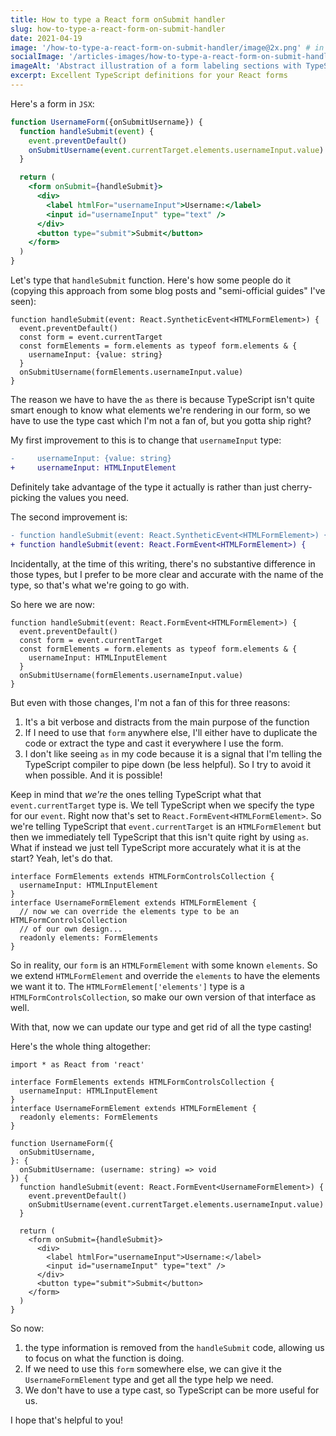 ```yaml
---
title: How to type a React form onSubmit handler
slug: how-to-type-a-react-form-on-submit-handler
date: 2021-04-19
image: '/how-to-type-a-react-form-on-submit-handler/image@2x.png' # in static folder
socialImage: '/articles-images/how-to-type-a-react-form-on-submit-handler/card@2x.png'
imageAlt: 'Abstract illustration of a form labeling sections with TypeScript and React types'
excerpt: Excellent TypeScript definitions for your React forms
---
```


Here's a form in `JSX`:

```jsx
function UsernameForm({onSubmitUsername}) {
  function handleSubmit(event) {
    event.preventDefault()
    onSubmitUsername(event.currentTarget.elements.usernameInput.value)
  }

  return (
    <form onSubmit={handleSubmit}>
      <div>
        <label htmlFor="usernameInput">Username:</label>
        <input id="usernameInput" type="text" />
      </div>
      <button type="submit">Submit</button>
    </form>
  )
}
```

Let's type that `handleSubmit` function. Here's how some people do it (copying
this approach from some blog posts and "semi-official guides" I've seen):

```tsx
function handleSubmit(event: React.SyntheticEvent<HTMLFormElement>) {
  event.preventDefault()
  const form = event.currentTarget
  const formElements = form.elements as typeof form.elements & {
    usernameInput: {value: string}
  }
  onSubmitUsername(formElements.usernameInput.value)
}
```

The reason we have to have the `as` there is because TypeScript isn't quite
smart enough to know what elements we're rendering in our form, so we have to
use the type cast which I'm not a fan of, but you gotta ship right?

My first improvement to this is to change that `usernameInput` type:

```diff
-     usernameInput: {value: string}
+     usernameInput: HTMLInputElement
```

Definitely take advantage of the type it actually is rather than just
cherry-picking the values you need.

The second improvement is:

```diff
- function handleSubmit(event: React.SyntheticEvent<HTMLFormElement>) {
+ function handleSubmit(event: React.FormEvent<HTMLFormElement>) {
```

Incidentally, at the time of this writing, there's no substantive difference in
those types, but I prefer to be more clear and accurate with the name of the
type, so that's what we're going to go with.

So here we are now:

```tsx
function handleSubmit(event: React.FormEvent<HTMLFormElement>) {
  event.preventDefault()
  const form = event.currentTarget
  const formElements = form.elements as typeof form.elements & {
    usernameInput: HTMLInputElement
  }
  onSubmitUsername(formElements.usernameInput.value)
}
```

But even with those changes, I'm not a fan of this for three reasons:

1. It's a bit verbose and distracts from the main purpose of the function
2. If I need to use that `form` anywhere else, I'll either have to duplicate the
   code or extract the type and cast it everywhere I use the form.
3. I don't like seeing `as` in my code because it is a signal that I'm telling
   the TypeScript compiler to pipe down (be less helpful). So I try to avoid it
   when possible. And it is possible!

Keep in mind that _we're_ the ones telling TypeScript what that
`event.currentTarget` type is. We tell TypeScript when we specify the type for
our `event`. Right now that's set to `React.FormEvent<HTMLFormElement>`. So
we're telling TypeScript that `event.currentTarget` is an `HTMLFormElement` but
then we immediately tell TypeScript that this isn't quite right by using `as`.
What if instead we just tell TypeScript more accurately what it is at the start?
Yeah, let's do that.

```tsx
interface FormElements extends HTMLFormControlsCollection {
  usernameInput: HTMLInputElement
}
interface UsernameFormElement extends HTMLFormElement {
  // now we can override the elements type to be an HTMLFormControlsCollection
  // of our own design...
  readonly elements: FormElements
}
```

So in reality, our `form` is an `HTMLFormElement` with some known `elements`. So
we extend `HTMLFormElement` and override the `elements` to have the elements we
want it to. The `HTMLFormElement['elements']` type is a
`HTMLFormControlsCollection`, so make our own version of that interface as well.

With that, now we can update our type and get rid of all the type casting!

Here's the whole thing altogether:

```tsx
import * as React from 'react'

interface FormElements extends HTMLFormControlsCollection {
  usernameInput: HTMLInputElement
}
interface UsernameFormElement extends HTMLFormElement {
  readonly elements: FormElements
}

function UsernameForm({
  onSubmitUsername,
}: {
  onSubmitUsername: (username: string) => void
}) {
  function handleSubmit(event: React.FormEvent<UsernameFormElement>) {
    event.preventDefault()
    onSubmitUsername(event.currentTarget.elements.usernameInput.value)
  }

  return (
    <form onSubmit={handleSubmit}>
      <div>
        <label htmlFor="usernameInput">Username:</label>
        <input id="usernameInput" type="text" />
      </div>
      <button type="submit">Submit</button>
    </form>
  )
}
```

So now:

1. the type information is removed from the `handleSubmit` code, allowing us to
   focus on what the function is doing.
2. If we need to use this `form` somewhere else, we can give it the
   `UsernameFormElement` type and get all the type help we need.
3. We don't have to use a type cast, so TypeScript can be more useful for us.

I hope that's helpful to you!
